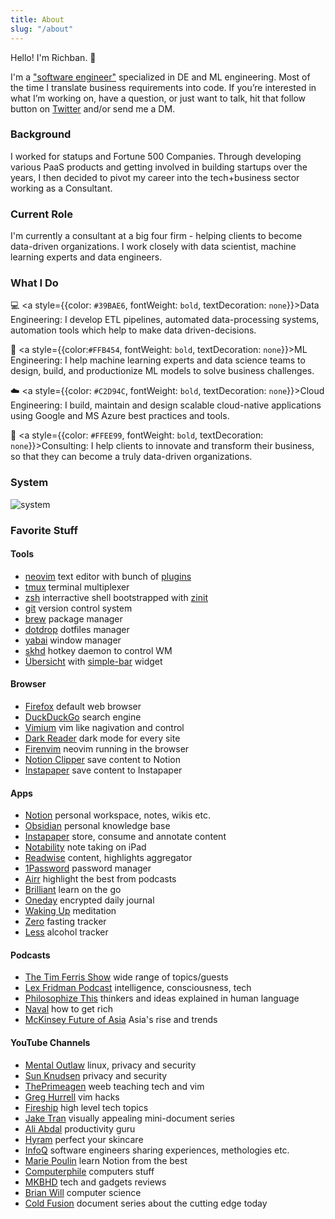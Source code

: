 ```yaml
---
title: About
slug: "/about"
---
```


Hello! I'm Richban. 👋

I'm a ["software engineer"](https://www.youtube.com/watch?v=N2bXEUSAiTI&t=4554shttps://www.youtube.com/watch?v=N2bXEUSAiTI&t=4554s) specialized in DE and ML engineering.
Most of the time I translate business requirements into code.
If you’re interested in what I’m working on, have a question, or just want to talk, hit that follow button on [Twitter](https://twitter.com/richban_) and/or send me a DM.

### Background

I worked for statups and Fortune 500 Companies.
Through developing various PaaS products and getting involved in building
startups over the years, I then decided to pivot my career into the
tech+business sector working as a Consultant.

### Current Role

I'm currently a consultant at a big four firm - helping clients to become
data-driven organizations. I work closely with data scientist, machine learning
experts and data engineers.

### What I Do

💻 <a style={{color: `#39BAE6`, fontWeight: `bold`, textDecoration: `none`}}>Data
Engineering:</a> I develop ETL pipelines, automated data-processing systems,
automation tools which help to make data driven-decisions.

🧠 <a style={{color:`#FFB454`, fontWeight: `bold`, textDecoration: `none`}}>ML Engineering:</a>
I help machine learning experts and data science teams to design, build,
and productionize ML models to solve business challenges.

☁️ <a style={{color: `#C2D94C`, fontWeight: `bold`, textDecoration: `none`}}>Cloud Engineering:</a>
I build, maintain and design scalable cloud-native applications using Google and MS Azure best practices and tools.

🔎 <a style={{color: `#FFEE99`, fontWeight: `bold`, textDecoration: `none`}}>Consulting:</a>
I help clients to innovate and transform their business, so that they can become a truly data-driven organizations.

### System

![system](./system.png)

### Favorite Stuff

#### Tools

- [neovim](https://neovim.io/) text editor with bunch of [plugins](https://github.com/richban/.dotfiles/blob/master/dotfiles/config/nvim/lua/plugins.lua)
- [tmux](https://github.com/tmux/tmux/wiki) terminal multiplexer
- [zsh](https://www.zsh.org/) interractive shell bootstrapped with [zinit](https://github.com/zdharma/zinit)
- [git](https://git-scm.com/) version control system
- [brew](https://brew.sh/) package manager
- [dotdrop](https://github.com/deadc0de6/dotdrop) dotfiles manager
- [yabai](https://github.com/koekeishiya/yabai) window manager
- [skhd](https://github.com/koekeishiya/skhd) hotkey daemon to control WM
- [Übersicht](https://github.com/felixhageloh/uebersicht) with [simple-bar](https://www.simple-bar.com/en/) widget

#### Browser

- [Firefox](https://www.mozilla.org/en-US/firefox/new/) default web browser
- [DuckDuckGo](https://duckduckgo.com/) search engine
- [Vimium](https://addons.mozilla.org/en-US/firefox/addon/vimium-ff/) vim like nagivation and control
- [Dark Reader](https://addons.mozilla.org/en-US/firefox/addon/darkreader/) dark mode for every site
- [Firenvim](https://github.com/glacambre/firenvim) neovim running in the browser
- [Notion Clipper](https://addons.mozilla.org/en-US/firefox/addon/notion-web-clipper/) save content to Notion
- [Instapaper](https://addons.mozilla.org/en-US/firefox/addon/instapaper-official/) save content to Instapaper

#### Apps

- [Notion](https://www.notion.so) personal workspace, notes, wikis etc.
- [Obsidian](https://obsidian.md/) personal knowledge base
- [Instapaper](https://www.instapaper.com/) store, consume and annotate content
- [Notability](https://www.gingerlabs.com/) note taking on iPad
- [Readwise](https://readwise.io/) content, highlights aggregator
- [1Password](https://1password.com/) password manager
- [Airr](https://www.airr.io/) highlight the best from podcasts
- [Brilliant](https://brilliant.org/) learn on the go
- [Oneday](https://dayoneapp.com/) encrypted daily journal
- [Waking Up](https://www.wakingup.com/) meditation
- [Zero](https://www.zerofasting.com/) fasting tracker
- [Less](https://lessdrinks.com/) alcohol tracker

#### Podcasts

- [The Tim Ferris Show](https://tim.blog/podcast/) wide range of topics/guests
- [Lex Fridman Podcast](https://lexfridman.com/podcast/) intelligence, consciousness, tech
- [Philosophize This](https://www.philosophizethis.org/) thinkers and ideas explained in human language
- [Naval](https://nav.al/podcast) how to get rich
- [McKinsey Future of Asia](https://www.mckinsey.com/featured-insights/future-of-asia/future-of-asia-podcasts) Asia's rise and trends

#### YouTube Channels

- [Mental Outlaw](https://www.youtube.com/channel/UC7YOGHUfC1Tb6E4pudI9STA) linux, privacy and security
- [Sun Knudsen](https://www.youtube.com/channel/UCkHN7h7CFeYL6Y1N5JcEZug) privacy and security
- [ThePrimeagen](https://www.youtube.com/channel/UC8ENHE5xdFSwx71u3fDH5Xw) weeb teaching tech and vim
- [Greg Hurrell](https://www.youtube.com/channel/UCXPHFM88IlFn68OmLwtPmZA) vim hacks
- [Fireship](https://www.youtube.com/channel/UCsBjURrPoezykLs9EqgamOA) high level tech topics
- [Jake Tran](https://www.youtube.com/channel/UCoOjH8D2XAgjzQlneM2W0EQ) visually appealing mini-document series
- [Ali Abdal](https://www.youtube.com/channel/UCoOae5nYA7VqaXzerajD0lg) productivity guru
- [Hyram](https://www.youtube.com/channel/UC2sYit3cZ2CuD_8FHYH7O_Q) perfect your skincare
- [InfoQ](https://www.youtube.com/nctv/featured) software engineers sharing experiences, methologies etc.
- [Marie Poulin](https://www.youtube.com/channel/UCKvnOhqTeEgdNt1aJB5mVng) learn Notion from the best
- [Computerphile](https://www.youtube.com/user/Computerphile/featured) computers stuff
- [MKBHD](https://www.youtube.com/channel/UCBJycsmduvYEL83R_U4JriQ) tech and gadgets reviews
- [Brian Will](https://www.youtube.com/user/briantwill/featured) computer science
- [Cold Fusion](https://www.youtube.com/channel/UC4QZ_LsYcvcq7qOsOhpAX4A) document series about the cutting edge today
